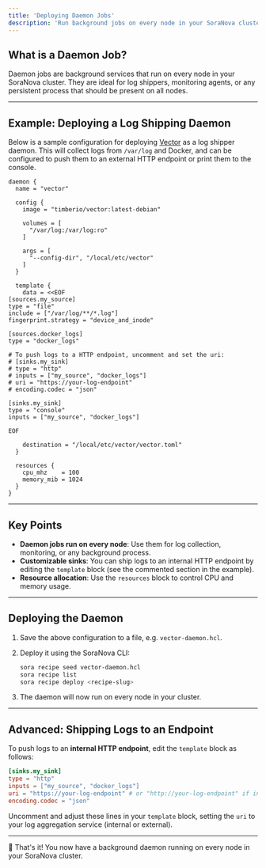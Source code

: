 ```yaml
---
title: 'Deploying Daemon Jobs'
description: 'Run background jobs on every node in your SoraNova cluster'
---
```


## What is a Daemon Job?

Daemon jobs are background services that run on every node in your SoraNova cluster. They are ideal for log shippers, monitoring agents, or any persistent process that should be present on all nodes.


---

## Example: Deploying a Log Shipping Daemon

Below is a sample configuration for deploying [Vector](https://vector.dev/) as a log shipper daemon. This will collect logs from `/var/log` and Docker, and can be configured to push them to an external HTTP endpoint or print them to the console.

```hcl
daemon {
  name = "vector"

  config {
    image = "timberio/vector:latest-debian"

    volumes = [
      "/var/log:/var/log:ro"
    ]

    args = [
      "--config-dir", "/local/etc/vector"
    ]
  }

  template {
    data = <<EOF
[sources.my_source]
type = "file"
include = ["/var/log/**/*.log"]
fingerprint.strategy = "device_and_inode"

[sources.docker_logs]
type = "docker_logs"

# To push logs to a HTTP endpoint, uncomment and set the uri:
# [sinks.my_sink]
# type = "http"
# inputs = ["my_source", "docker_logs"]
# uri = "https://your-log-endpoint"
# encoding.codec = "json"

[sinks.my_sink]
type = "console"
inputs = ["my_source", "docker_logs"]

EOF

    destination = "/local/etc/vector/vector.toml"
  }

  resources {
    cpu_mhz    = 100
    memory_mib = 1024
  }
}
```

---

## Key Points

- **Daemon jobs run on every node**: Use them for log collection, monitoring, or any background process.
- **Customizable sinks**: You can ship logs to an internal HTTP endpoint by editing the `template` block (see the commented section in the example).
- **Resource allocation**: Use the `resources` block to control CPU and memory usage.

---

## Deploying the Daemon

1. Save the above configuration to a file, e.g. `vector-daemon.hcl`.
2. Deploy it using the SoraNova CLI:

    ```bash
    sora recipe seed vector-daemon.hcl
    sora recipe list
    sora recipe deploy <recipe-slug>
    ```

3. The daemon will now run on every node in your cluster.

---

## Advanced: Shipping Logs to an Endpoint

To push logs to an **internal HTTP endpoint**, edit the `template` block as follows:

```toml
[sinks.my_sink]
type = "http"
inputs = ["my_source", "docker_logs"]
uri = "https://your-log-endpoint" # or "http://your-log-endpoint" if internal endpoint
encoding.codec = "json"
```


Uncomment and adjust these lines in your `template` block, setting the `uri` to your log aggregation service (internal or external).

---

🎉 That's it! You now have a background daemon running on every node in your SoraNova cluster.

